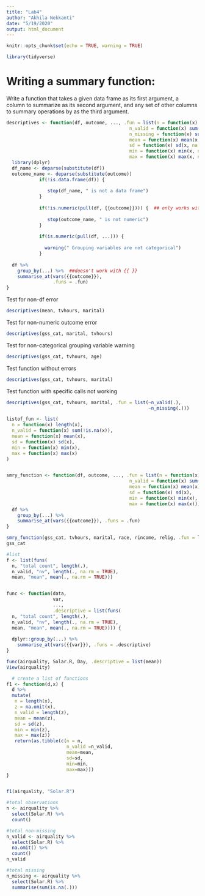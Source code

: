 ```yaml
---
title: "Lab4"
author: "Akhila Nekkanti"
date: "5/19/2020"
output: html_document
---
```


```r
knitr::opts_chunk$set(echo = TRUE, warning = TRUE)

library(tidyverse)
```



# Writing a summary function:
Write a function that takes a given data frame as its first argument, a column to summarize as its second argument, and any set of other columns to summary operations by as the third argument.


```r

descriptives <- function(df, outcome, ..., .fun = list(n = function(x) length(x),
                                             n_valid = function(x) sum(!is.na(x)),
                                             n_missing = function(x) sum(is.na(x)),
                                             mean = function(x) mean(x, na.rm = TRUE),
                                             sd = function(x) sd(x, na.rm = TRUE),
                                             min = function(x) min(x, na.rm = TRUE),
                                             max = function(x) max(x, na.rm = TRUE))) {
  library(dplyr)
  df_name <- deparse(substitute(df))
  outcome_name <- deparse(substitute(outcome))
            if(!is.data.frame(df)) { 
              
               stop(df_name, " is not a data frame")
            } 
  
            if(!is.numeric(pull(df, {{outcome}}))) {  ## only works with {{ }}
              
               stop(outcome_name, " is not numeric")
            }
  
            if(is.numeric(pull(df, ...))) {
              
              warning(" Grouping variables are not categorical")
            }
 
  df %>% 
    group_by(...) %>%  ##doesn't work with {{ }}
    summarise_at(vars({{outcome}}), 
                 .funs = .fun)
}

```


Test for non-df error
```r

descriptives(mean, tvhours, marital)

```



Test for non-numeric outcome error
```r
descriptives(gss_cat, marital, tvhours)
```



Test for non-categorical grouping variable warning
```r
descriptives(gss_cat, tvhours, age)
```


Test function without errors
```r
descriptives(gss_cat, tvhours, marital)
```



Test function with specific calls not working
```r
descriptives(gss_cat, tvhours, marital, .fun = list(~n_valid(.),
                                                    ~n_missing(.)))
```







```r

listof_fun <- list(
  n = function(x) length(x),
  n_valid = function(x) sum(!is.na(x)),
  mean = function(x) mean(x),
  sd = function(x) sd(x),
  min = function(x) min(x),
  max = function(x) max(x)
)


smry_function <- function(df, outcome, ..., .fun = list(n = function(x) length(x),
                                             n_valid = function(x) sum(!is.na(x)),
                                             mean = function(x) mean(x),
                                             sd = function(x) sd(x),
                                             min = function(x) min(x),
                                             max = function(x) max(x))) {
  df %>% 
    group_by(...) %>% 
    summarise_at(vars({{outcome}}), .funs = .fun)
}

smry_function(gss_cat, tvhours, marital, race, rincome, relig, .fun = list(mean, median))
gss_cat

#list
f <- list(funs(
  n, "total count", length(.),
  n_valid, "nv", length(., na.rm = TRUE),
  mean, "mean", mean(., na.rm = TRUE)))


func <- function(data, 
                 var,
                 ...,
                 .descriptive = list(funs(
  n, "total count", length(.),
  n_valid, "nv", length(., na.rm = TRUE),
  mean, "mean", mean(., na.rm = TRUE)))) {
  
  dplyr::group_by(...) %>% 
    summarise_at(vars({{var}}), .funs = .descriptive)
}

func(airquality, Solar.R, Day, .descriptive = list(mean))
View(airquality)

  # create a list of functions 
f1 <- function(d,x) {
  d %>% 
  mutate(
   n = length(x),
   z = na.omit(x),
   n_valid = length(z),
   mean = mean(z),
   sd = sd(z),
   min = min(z),
   max = max(z))
   return(as.tibble(c(n = n, 
                      n_valid =n_valid, 
                      mean=mean,
                      sd=sd,
                      min=min,
                      max=max)))
}


f1(airquality, "Solar.R")

#total observations
n <- airquality %>% 
  select(Solar.R) %>% 
  count()

#total non-missing
n_valid <- airquality %>% 
  select(Solar.R) %>% 
  na.omit() %>% 
  count()
n_valid

#total missing
n_missing <- airquality %>% 
  select(Solar.R) %>% 
  summarise(sum(is.na(.)))



```


